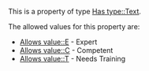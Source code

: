 This is a property of type [[Has type::Text]].

The allowed values for this property are:

* [[Allows value::E]] - Expert
* [[Allows value::C]] - Competent
* [[Allows value::T]] - Needs Training